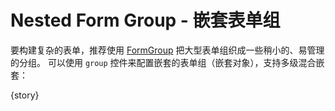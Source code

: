 
<Meta
  title="FluentForm/Basic/Nested Form"
  component={meta.component}
  decorators={meta.decorators}
  argTypes={meta.argTypes}
  parameters={meta.parameters} />

# Nested Form Group - 嵌套表单组

要构建复杂的表单，推荐使用 [FormGroup](https://angular.cn/api/forms/FormGroup) 把大型表单组织成一些稍小的、易管理的分组。
可以使用 `group` 控件来配置嵌套的表单组（嵌套对象），支持多级混合嵌套：

<Canvas withToolbar isExpanded mdxSource={source}>
  <Story name="Nested Group">{story}</Story>
</Canvas>

<ArgsTable of={FluentFormComponent} />
